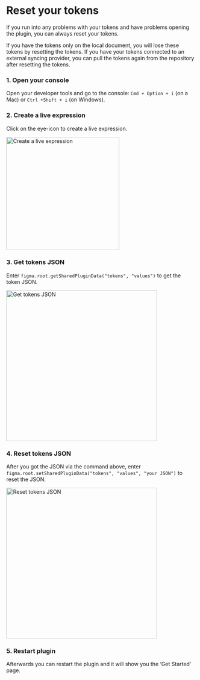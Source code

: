 # Reset your tokens
If you run into any problems with your tokens and have problems opening the plugin, you can always reset your tokens.


<Callout type="warning" emoji="⚠️">
If you have the tokens only on the local document, you will lose these tokens by resetting the tokens. If you have your tokens connected to an external syncing provider, you can pull the tokens again from the repository after resetting the tokens.
</Callout>

### 1. Open your console

Open your developer tools and go to the console: `Cmd + Option + i` (on a Mac) or `Ctrl +Shift + i` (on Windows).
 
### 2. Create a live expression

Click on the eye-icon to create a live expression.

<img src='/reset-tokens-live-expression.png' alt="Create a live expression" width="300" />

### 3. Get tokens JSON

Enter `figma.root.getSharedPluginData("tokens", "values")` to get the token JSON.

<img src='/reset-tokens-get-json.png' alt="Get tokens JSON" width="400" />

### 4. Reset tokens JSON

After you got the JSON via the command above, enter `figma.root.setSharedPluginData("tokens", "values", "your JSON")` to reset the JSON.

<img src='/reset-tokens-reset-json.png' alt="Reset tokens JSON" width="400" />

### 5. Restart plugin

Afterwards you can restart the plugin and it will show you the ‘Get Started’ page.
